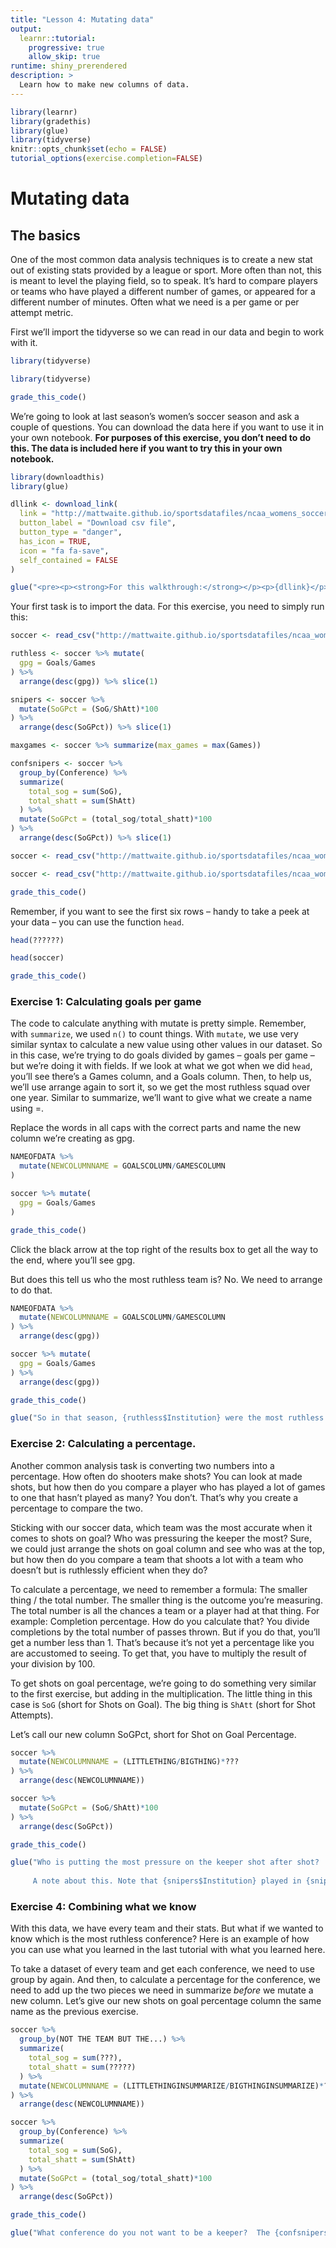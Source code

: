 ```yaml
---
title: "Lesson 4: Mutating data"
output: 
  learnr::tutorial:
    progressive: true
    allow_skip: true
runtime: shiny_prerendered
description: >
  Learn how to make new columns of data.
---
```


```r
library(learnr)
library(gradethis)
library(glue)
library(tidyverse)
knitr::opts_chunk$set(echo = FALSE)
tutorial_options(exercise.completion=FALSE)
```

# Mutating data

## The basics

One of the most common data analysis techniques is to create a new stat out of existing stats provided by a league or sport. More often than not, this is meant to level the playing field, so to speak. It's hard to compare players or teams who have played a different number of games, or appeared for a different number of minutes. Often what we need is a per game or per attempt metric. 

First we'll import the tidyverse so we can read in our data and begin to work with it.

```r
library(tidyverse)
```
```r
library(tidyverse)
```
```r
grade_this_code()
```

We're going to look at last season's women's soccer season and ask a couple of questions. You can download the data here if you want to use it in your own notebook. **For purposes of this exercise, you don't need to do this. The data is included here if you want to try this in your own notebook.**

```r
library(downloadthis)
library(glue)

dllink <- download_link(
  link = "http://mattwaite.github.io/sportsdatafiles/ncaa_womens_soccer_totals_2021.csv",
  button_label = "Download csv file",
  button_type = "danger",
  has_icon = TRUE,
  icon = "fa fa-save",
  self_contained = FALSE
)

glue("<pre><p><strong>For this walkthrough:</strong></p><p>{dllink}</p></pre>")

```

Your first task is to import the data. For this exercise, you need to simply run this:

```r
soccer <- read_csv("http://mattwaite.github.io/sportsdatafiles/ncaa_womens_soccer_totals_2021.csv")

ruthless <- soccer %>% mutate(
  gpg = Goals/Games
) %>% 
  arrange(desc(gpg)) %>% slice(1)

snipers <- soccer %>%
  mutate(SoGPct = (SoG/ShAtt)*100
) %>%
  arrange(desc(SoGPct)) %>% slice(1)

maxgames <- soccer %>% summarize(max_games = max(Games))

confsnipers <- soccer %>%
  group_by(Conference) %>%
  summarize(
    total_sog = sum(SoG),
    total_shatt = sum(ShAtt)
  ) %>%
  mutate(SoGPct = (total_sog/total_shatt)*100
) %>%
  arrange(desc(SoGPct)) %>% slice(1)
```
```r
soccer <- read_csv("http://mattwaite.github.io/sportsdatafiles/ncaa_womens_soccer_totals_2021.csv")
```
```r
soccer <- read_csv("http://mattwaite.github.io/sportsdatafiles/ncaa_womens_soccer_totals_2021.csv")
```
```r
grade_this_code()
```

Remember, if you want to see the first six rows -- handy to take a peek at your data -- you can use the function `head`.

```r
head(??????)
```
```r
head(soccer)
```
```r
grade_this_code()
```

### Exercise 1: Calculating goals per game 

The code to calculate anything with mutate is pretty simple. Remember, with `summarize`, we used `n()` to count things. With `mutate`, we use very similar syntax to calculate a new value using other values in our dataset. So in this case, we're trying to do goals divided by games -- goals per game -- but we're doing it with fields. If we look at what we got when we did `head`, you'll see there's a Games column, and a Goals column. Then, to help us, we'll use arrange again to sort it, so we get the most ruthless squad over one year. Similar to summarize, we'll want to give what we create a name using =. 

Replace the words in all caps with the correct parts and name the new column we're creating as gpg. 

```r
NAMEOFDATA %>%
  mutate(NEWCOLUMNNAME = GOALSCOLUMN/GAMESCOLUMN
) 
```
```r
soccer %>% mutate(
  gpg = Goals/Games
) 
```
```r
grade_this_code()
```

Click the black arrow at the top right of the results box to get all the way to the end, where you'll see gpg. 

But does this tell us who the most ruthless team is? No. We need to arrange to do that. 

```r
NAMEOFDATA %>%
  mutate(NEWCOLUMNNAME = GOALSCOLUMN/GAMESCOLUMN
) %>% 
  arrange(desc(gpg))
```
```r
soccer %>% mutate(
  gpg = Goals/Games
) %>% 
  arrange(desc(gpg))
```
```r
grade_this_code()
```

```r
glue("So in that season, {ruthless$Institution} were the most ruthless team scoring {format(ruthless$gpg, digits=2)} goals per game.")
```

### Exercise 2: Calculating a percentage.

Another common analysis task is converting two numbers into a percentage. How often do shooters make shots? You can look at made shots, but how then do you compare a player who has played a lot of games to one that hasn't played as many? You don't. That's why you create a percentage to compare the two. 

Sticking with our soccer data, which team was the most accurate when it comes to shots on goal? Who was pressuring the keeper the most? Sure, we could just arrange the shots on goal column and see who was at the top, but how then do you compare a team that shoots a lot with a team who doesn't but is ruthlessly efficient when they do? 

To calculate a percentage, we need to remember a formula: The smaller thing / the total number. The smaller thing is the outcome you're measuring. The total number is all the chances a team or a player had at that thing. For example: Completion percentage. How do you calculate that? You divide completions by the total number of passes thrown. But if you do that, you'll get a number less than 1. That's because it's not yet a percentage like you are accustomed to seeing. To get that, you have to multiply the result of your division by 100. 

To get shots on goal percentage, we're going to do something very similar to the first exercise, but adding in the multiplication. The little thing in this case is `SoG` (short for Shots on Goal). The big thing is `ShAtt` (short for Shot Attempts). 

Let's call our new column SoGPct, short for Shot on Goal Percentage.

```r
soccer %>%
  mutate(NEWCOLUMNNAME = (LITTLETHING/BIGTHING)*???
) %>%
  arrange(desc(NEWCOLUMNNAME))
```
```r
soccer %>%
  mutate(SoGPct = (SoG/ShAtt)*100
) %>%
  arrange(desc(SoGPct))
```
```r
grade_this_code()
```

```r
glue("Who is putting the most pressure on the keeper shot after shot?  {snipers$Institution}, who are on goal {format(snipers$SoGPct, digits=1)}% of the time.
     
     A note about this. Note that {snipers$Institution} played in {snipers$Games} matches. The team that played the most played in {maxgames$max_games}. We'll learn how to deal with that in the next tutorial.")
``` 

### Exercise 4: Combining what we know

With this data, we have every team and their stats. But what if we wanted to know which is the most ruthless conference? Here is an example of how you can use what you learned in the last tutorial with what you learned here.

To take a dataset of every team and get each conference, we need to use group by again. And then, to calculate a percentage for the conference, we need to add up the two pieces we need in summarize *before* we mutate a new column. Let's give our new shots on goal percentage column the same name as the previous exercise. 

```r
soccer %>%
  group_by(NOT THE TEAM BUT THE...) %>%
  summarize(
    total_sog = sum(???),
    total_shatt = sum(?????)
  ) %>%
  mutate(NEWCOLUMNNAME = (LITTLETHINGINSUMMARIZE/BIGTHINGINSUMMARIZE)*???
) %>%
  arrange(desc(NEWCOLUMNNAME))
```
```r
soccer %>%
  group_by(Conference) %>%
  summarize(
    total_sog = sum(SoG),
    total_shatt = sum(ShAtt)
  ) %>%
  mutate(SoGPct = (total_sog/total_shatt)*100
) %>%
  arrange(desc(SoGPct))
```
```r
grade_this_code()
```

```r
glue("What conference do you not want to be a keeper?  The {confsnipers$Institution} Conference, who are on goal {format(confsnipers$SoGPct, digits=1)}% of the time.")
``` 